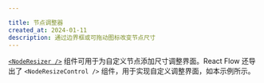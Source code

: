 ```yaml
---

title: 节点调整器
created_at: 2024-01-11
description: 通过边界框或可拖动图标改变节点尺寸
---
```


[`<NodeResizer />`](/api-reference/components/node-resizer) 组件可用于为自定义节点添加尺寸调整界面。React Flow 还导出了 `<NodeResizeControl />` 组件，用于实现自定义调整界面，如本示例所示。

<RemoteCodeViewer route="examples/nodes/node-resizer" framework="react" />